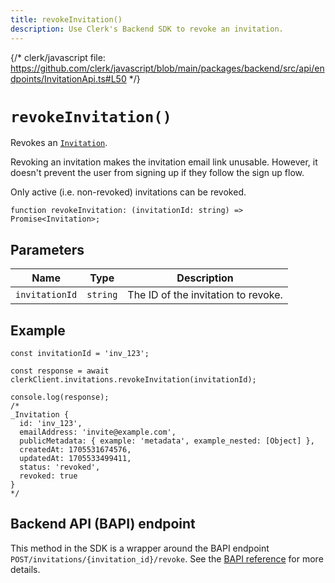 ```yaml
---
title: revokeInvitation()
description: Use Clerk's Backend SDK to revoke an invitation.
---
```


{/* clerk/javascript file: https://github.com/clerk/javascript/blob/main/packages/backend/src/api/endpoints/InvitationApi.ts#L50 */}

# `revokeInvitation()`

Revokes an [`Invitation`](/docs/references/backend/types/invitation).

Revoking an invitation makes the invitation email link unusable. However, it doesn't prevent the user from signing up if they follow the sign up flow.

Only active (i.e. non-revoked) invitations can be revoked.

```tsx
function revokeInvitation: (invitationId: string) => Promise<Invitation>;
```

## Parameters

| Name | Type | Description |
| --- | --- | --- |
| `invitationId` | `string` | The ID of the invitation to revoke. |

## Example

```tsx
const invitationId = 'inv_123';

const response = await clerkClient.invitations.revokeInvitation(invitationId);

console.log(response);
/*
_Invitation {
  id: 'inv_123',
  emailAddress: 'invite@example.com',
  publicMetadata: { example: 'metadata', example_nested: [Object] },
  createdAt: 1705531674576,
  updatedAt: 1705533499411,
  status: 'revoked',
  revoked: true
}
*/
```

## Backend API (BAPI) endpoint

This method in the SDK is a wrapper around the BAPI endpoint `POST/invitations/{invitation_id}/revoke`. See the [BAPI reference](https://clerk.com/docs/reference/backend-api/tag/Invitations#operation/RevokeInvitation) for more details.
